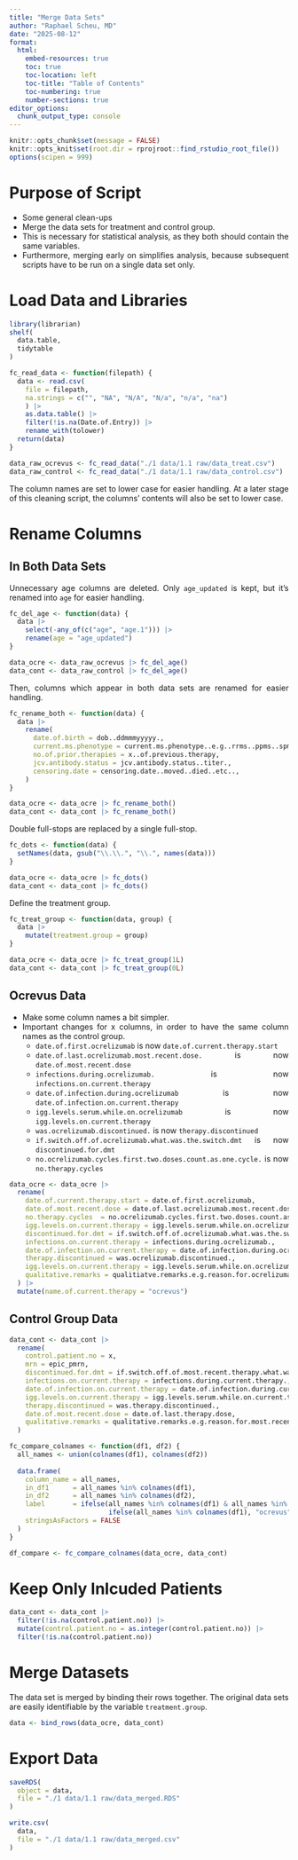 ```yaml
---
title: "Merge Data Sets"
author: "Raphael Scheu, MD"
date: "2025-08-12"
format:
  html:
    embed-resources: true
    toc: true
    toc-location: left
    toc-title: "Table of Contents"
    toc-numbering: true
    number-sections: true
editor_options: 
  chunk_output_type: console
---
```


```{=html}
<style>
body {
text-align: justify}
</style>
```

```r
knitr::opts_chunk$set(message = FALSE)
knitr::opts_knit$set(root.dir = rprojroot::find_rstudio_root_file())
options(scipen = 999)
```

# Purpose of Script
* Some general clean-ups
* Merge the data sets for treatment and control group.
* This is necessary for statistical analysis, as they both should contain the same variables.
* Furthermore, merging early on simplifies analysis, because subsequent scripts have to be run on a single data set only.

# Load Data and Libraries

```r
library(librarian)
shelf(
  data.table,
  tidytable
)
```

```r
fc_read_data <- function(filepath) {
  data <- read.csv(
    file = filepath,
    na.strings = c("", "NA", "N/A", "N/a", "n/a", "na")
    ) |>
    as.data.table() |>
    filter(!is.na(Date.of.Entry)) |>
    rename_with(tolower)
  return(data)
}

data_raw_ocrevus <- fc_read_data("./1 data/1.1 raw/data_treat.csv")
data_raw_control <- fc_read_data("./1 data/1.1 raw/data_control.csv")
```

The column names are set to lower case for easier handling. At a later stage of this cleaning script, the columns' contents will also be set to lower case.

# Rename Columns

## In Both Data Sets

Unnecessary age columns are deleted.
Only `age_updated` is kept, but it's renamed into `age` for easier handling.

```r
fc_del_age <- function(data) {
  data |>
    select(-any_of(c("age", "age.1"))) |>
    rename(age = "age_updated")
}

data_ocre <- data_raw_ocrevus |> fc_del_age()
data_cont <- data_raw_control |> fc_del_age()
```

Then, columns which appear in both data sets are renamed for easier handling.

```r
fc_rename_both <- function(data) {
  data |>
    rename(
      date.of.birth = dob..ddmmmyyyyy.,
      current.ms.phenotype = current.ms.phenotype..e.g..rrms..ppms..spms..cis.,
      no.of.prior.therapies = x..of.previous.therapy,
      jcv.antibody.status = jcv.antibody.status..titer.,
      censoring.date = censoring.date..moved..died..etc..,
    )
}

data_ocre <- data_ocre |> fc_rename_both()
data_cont <- data_cont |> fc_rename_both()
```

Double full-stops are replaced by a single full-stop.

```r
fc_dots <- function(data) {
  setNames(data, gsub("\\.\\.", "\\.", names(data)))
}

data_ocre <- data_ocre |> fc_dots()
data_cont <- data_cont |> fc_dots()
```

Define the treatment group.

```r
fc_treat_group <- function(data, group) {
  data |>
    mutate(treatment.group = group)
}

data_ocre <- data_ocre |> fc_treat_group(1L)
data_cont <- data_cont |> fc_treat_group(0L)
```

## Ocrevus Data

* Make some column names a bit simpler.
* Important changes for x columns, in order to have the same column names as the control group.
  + `date.of.first.ocrelizumab` is now `date.of.current.therapy.start`
  + `date.of.last.ocrelizumab.most.recent.dose.` is now `date.of.most.recent.dose`
  + `infections.during.ocrelizumab.` is now `infections.on.current.therapy`
  + `date.of.infection.during.ocrelizumab` is now `date.of.infection.on.current.therapy`
  + `igg.levels.serum.while.on.ocrelizumab` is now `igg.levels.on.current.therapy`
  + `was.ocrelizumab.discontinued.` is now `therapy.discontinued`
  + `if.switch.off.of.ocrelizumab.what.was.the.switch.dmt` is now `discontinued.for.dmt`
  + `no.ocrelizumab.cycles.first.two.doses.count.as.one.cycle.` is now `no.therapy.cycles`

```r
data_ocre <- data_ocre |>
  rename(
    date.of.current.therapy.start = date.of.first.ocrelizumab,
    date.of.most.recent.dose = date.of.last.ocrelizumab.most.recent.dose.,
    no.therapy.cycles  = no.ocrelizumab.cycles.first.two.doses.count.as.one.cycle.,
    igg.levels.on.current.therapy = igg.levels.serum.while.on.ocrelizumab,
    discontinued.for.dmt = if.switch.off.of.ocrelizumab.what.was.the.switch.dmt,
    infections.on.current.therapy = infections.during.ocrelizumab.,
    date.of.infection.on.current.therapy = date.of.infection.during.ocrelizumab,
    therapy.discontinued = was.ocrelizumab.discontinued.,
    igg.levels.on.current.therapy = igg.levels.serum.while.on.ocrelizumab,
    qualitative.remarks = qualitiatve.remarks.e.g.reason.for.ocrelizumab.discontinuation.
  ) |>
  mutate(name.of.current.therapy = "ocrevus")
```

## Control Group Data

```r
data_cont <- data_cont |>
  rename(
    control.patient.no = x,
    mrn = epic_pmrn,
    discontinued.for.dmt = if.switch.off.of.most.recent.therapy.what.was.the.switch.dmt,
    infections.on.current.therapy = infections.during.current.therapy.,
    date.of.infection.on.current.therapy = date.of.infection.during.current.therapy,
    igg.levels.on.current.therapy = igg.levels.serum.while.on.current.therapy,
    therapy.discontinued = was.therapy.discontinued.,
    date.of.most.recent.dose = date.of.last.therapy.dose,
    qualitative.remarks = qualitative.remarks.e.g.reason.for.most.recent.therapy.discontinuation.
  )
```

```r
fc_compare_colnames <- function(df1, df2) {
  all_names <- union(colnames(df1), colnames(df2))
  
  data.frame(
    column_name = all_names,
    in_df1      = all_names %in% colnames(df1),
    in_df2      = all_names %in% colnames(df2),
    label       = ifelse(all_names %in% colnames(df1) & all_names %in% colnames(df2), "both",
                         ifelse(all_names %in% colnames(df1), "ocrevus", "control")),
    stringsAsFactors = FALSE
  )
}

df_compare <- fc_compare_colnames(data_ocre, data_cont)
```

# Keep Only Inlcuded Patients

```r
data_cont <- data_cont |>
  filter(!is.na(control.patient.no)) |>
  mutate(control.patient.no = as.integer(control.patient.no)) |>
  filter(!is.na(control.patient.no))
```

# Merge Datasets

The data set is merged by binding their rows together. The original data sets are easily identifiable by the variable `treatment.group`.

```r
data <- bind_rows(data_ocre, data_cont)
```

# Export Data

```r
saveRDS(
  object = data,
  file = "./1 data/1.1 raw/data_merged.RDS"
)

write.csv(
  data,
  file = "./1 data/1.1 raw/data_merged.csv"
)
```
